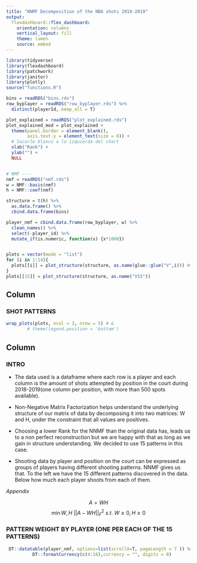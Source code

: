 ---
title: "NNMF Decomposition of the NBA shots 2018-2019"
output: 
  flexdashboard::flex_dashboard:
    orientation: columns
    vertical_layout: fill
    theme: lumen
    source: embed
---

```{r setup, include=FALSE}
library(tidyverse)
library(flexdashboard)
library(patchwork)
library(janitor)
library(plotly)
source("functions.R")

bins = readRDS("bins.rds")
row_byplayer = readRDS("row_byplayer.rds") %>%
  distinct(playerId,.keep_all = T)

plot_explained = readRDS("plot_explained.rds") 
plot_explained_mod = plot_explained + 
  theme(panel.border = element_blank(),
        axis.text.y = element_text(size = 6)) +
  # Sacarle blanco a la izquierda del chart
  xlab("Rank") +
  ylab("") +
  NULL


# NMF ----
nmf = readRDS("nmf.rds")
w = NMF::basis(nmf)
h = NMF::coef(nmf)

structure = t(h) %>%
  as.data.frame() %>%
  cbind.data.frame(bins)

player_nmf = cbind.data.frame(row_byplayer, w) %>%
  clean_names() %>%
  select(-player_id) %>%
  mutate_if(is.numeric, function(x) {x*1000})


plots = vector(mode = "list")
for (i in 1:14){
  plots[[i]] = plot_structure(structure, as.name(glue::glue("V",i))) #+ guides(colour = "none") 
}
plots[[15]] = plot_structure(structure, as.name("V15"))

```



Column {data-width=600}
-----------------------------------------------------------------------

### SHOT PATTERNS  {.no-padding}

```{r, fig.height=10, fig.width=10}
wrap_plots(plots, ncol = 3, nrow = 5) # & 
        # theme(legend.position = 'bottom')
```

Column {data-width=400 }
-----------------------------------------------------------------------

### INTRO

* The data used is a dataframe where each row is a player and each column is the amount of shots attempted by        position in the court during 2018-2019(one column per position, with more than 500 spots available).  

* Non-Negative Matrix Factorization helps understand the underlying structure of our matrix of data by                decomposing it into two matrices: W and H, under the constraint that all values are positives. 

* Choosing a lower Rank for the NNMF than the original data has, leads us to a non perfect reconstruction but we       are happy with that as long as we gain in structure understanding. We decided to use 15 patterns in this case.

*  Shooting data by player and position on the court can be expressed as groups of players having different shooting           patterns. NNMF gives us that. To the left we have the 15 different patterns discovered in the data. Below how much each player shoots from each of them.

  
    
    
*Appendix*

$$ A = WH $$
$$ \min W,H \text{ }\text{ } ||A - WH||^2_F \text{ }\text{ } s.t. \text{ }\text{ } W \ge 0, H \ge 0$$ 


### PATTERN WEIGHT BY PLAYER (ONE PER EACH OF THE 15 PATTERNS)

```{r}
 DT::datatable(player_nmf, options=list(scrollX=T, pageLength = 7 )) %>%
          DT::formatCurrency(c(4:18),currency = "", digits = 0) 
```

